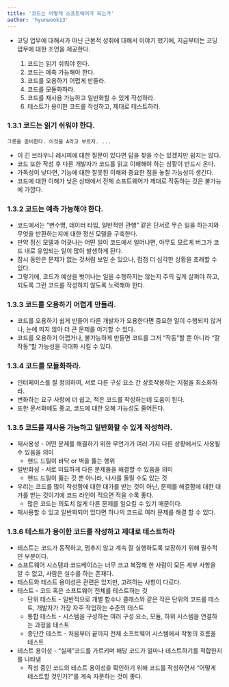 ```yaml
---
title: '코드는 어떻게 소프트웨어가 되는가'
author: 'hyunwook13'
---
```


- 코딩 업무에 대해서가 아닌 근본적 성취에 대해서 이야기 했기에, 지금부터는 코딩 업무에 대한 조언을 제공한다.

    1. 코드는 읽기 쉬워야 한다.
    2. 코드는 예측 가능해야 한다.
    3. 코드를 오용하기 어렵게 만들라.
    4. 코드를 모듈화하라.
    5. 코드를 재사용 가능하고 일반화할 수 있게 작성하라.
    6. 테스트가 용이한 코드를 작성하고, 제대로 테스트하라.

### 1.3.1 코드는 읽기 쉬워야 한다.

```text
그릇을 준비한다. 이것을 A라고 부르자. ...
```

- 이 긴 브라우니 레시피에 대한 질문이 있다면 답을 찾을 수는 있겠지만 쉽지는 않다.
- 코드 또한 작성 후 다른 개발자가 코드를 읽고 이해해야 하는 상황이 반드시 온다.
- 가독성이 낮다면, 기능에 대한 잘못된 이해와 중요한 점을 놓칠 가능성이 생긴다.
- 코드에 대한 이해가 낮은 상태에서 전체 소프트웨어가 제대로 작동하는 것은 불가능에 가깝다.

### 1.3.2 코드는 예측 가능해야 한다.

- 코드에서는 “변수명, 데이터 타입, 일반적인 관행” 같은 단서로 무슨 일을 하는지와 무엇을 반환하는지에 대한  정신 모델을 구축한다.
- 만약 정신 모델과 어긋나는 어떤 일이 코드에서 일어나면, 아무도 모르게 버그가 코드 내로 유입되는 일이 많이 발생하게 된다.
- 잠시 동안은 문제가 없는 것처럼 보일 순 있으나, 점점 더 심각한 상황을 초래할 수 있다.
- 그렇기에, 코드가 예상을 벗어나는 일을 수행하지는 않는지 주의 깊게 살펴야 하고, 되도록 그런 코드를 작성하지 않도록 노력해야 한다.

### 1.3.3 코드를 오용하기 어렵게 만들라.

- 코드를 오용하기 쉽게 만들어 다른 개발자가 오용한다면 중요한 일이 수행되지 않거나, 눈에 띄지 않아 더 큰 문제를 야기할 수 있다.
- 코드를 오용하기 어렵거나, 불가능하게 만들면 코드를 그저 “작동”할 뿐 아니라 “잘 작동”할 가능성을 극대화 시킬 수 있다.

### 1.3.4 코드를 모듈화하라.

- 인터페이스를 잘 정의하여, 서로 다른 구성 요소 간 상호작용하는 지점을 최소화하라.
- 변화하는 요구 사항에 더 쉽고, 적은 코드를 작성하는데 도움이 된다.
- 또한 문서화에도 좋고, 코드에 대한 오해 가능성도 줄어든다.

### 1.3.5 코드를 재사용 가능하고 일반화할 수 있게 작성하라.

- 재사용성 - 어떤 문제를 해결하기 위한 무언가가 여러 가지 다른 상황에서도 사용될 수 있음을 의미
    - 핸드 드릴이 바닥 or 벽을 뚫는 행위
- 일반화성 - 서로 미묘하게 다른 문제들을 해결할 수 있음을 의미
    - 핸드 드릴이 뚫는 것 뿐 아니라, 나사를 돌릴 수도 있는 것
- 우리는 코드를 많이 작성함에 대한 대가를 받는 것이 아닌, 문제를 해결함에 대한 대가를 받는 것이기에 코드 라인이 적으면 적을 수록 좋다.
    - 많은 코드는 의도치 않게 다른 문제를 일으킬 수 있기 때문이다.
- 재사용할 수 있고 일반화되어 있다면 하나의 코드로 여러 문제를 해결 할 수 있다.

### 1.3.6 테스트가 용이한 코드를 작성하고 제대로 테스트하라

- 테스트는 코드가 동작하고, 멈추지 않고 계속 잘 실행하도록 보장하기 위해 필수적인 부분이다.
- 소프트웨어 시스템과 코드베이스는 너무 크고 복잡해 한 사람이 모든 세부 사항을 알 수 없고, 사람은 실수를 하는 존재다.
- 테스트와 테스트 용이성은 관련은 있지만, 고려하는 사항이 다르다.
- 테스트 - 코드 혹은 소프트웨어 전체를 테스트하는 것
    - 단위 테스트 - 일반적으로 개별 함수나 클래스와 같은 작은 단위의 코드를 테스트, 개발자가 가장 자주 작업하는 수준의 테스트
    - 통합 테스트 - 시스템을 구성하는 여러 구성 요소, 모듈, 하위 시스템을 연결하는 과정을 테스트
    - 종단간 테스트 - 처음부터 끝까지 전체 소프트웨어 시스템에서 작동의 흐름을 테스트
- 테스트 용이성 - “실제”코드를 가르키며 해당 코드가 얼마나 테스트하기를 적합한지를 나타냄
    - 작성 중인 코드의 테스트 용이성을 확인하기 위해 코드를 작성하면서 “어떻게 테스트할 것인가?”를 계속 자문하는 것이 좋다.